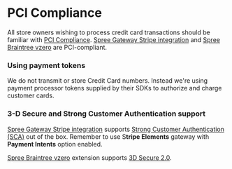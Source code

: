 # PCI Compliance

All store owners wishing to process credit card transactions should be familiar with [PCI Compliance](http://en.wikipedia.org/wiki/Pci\_compliance). [Spree Gateway Stripe integration](https://github.com/spree/spree\_gateway) and [Spree Braintree vzero](https://github.com/spree-contrib/spree\_braintree\_vzero) are PCI-compliant.

### Using payment tokens

We do not transmit or store Credit Card numbers. Instead we're using payment processor tokens supplied by their SDKs to authorize and charge customer cards.&#x20;

### 3-D Secure and Strong Customer Authentication support

[Spree Gateway Stripe integration](https://github.com/spree/spree\_gateway) supports [Strong Customer Authentication (SCA)](https://stripe.com/en-pl/guides/strong-customer-authentication) out of the box. Remember to use S**tripe Elements** gateway with **Payment Intents** option enabled.

[Spree Braintree vzero](https://github.com/spree-contrib/spree\_braintree\_vzero) extension supports [3D Secure 2.0](https://developers.braintreepayments.com/guides/3d-secure/overview).
